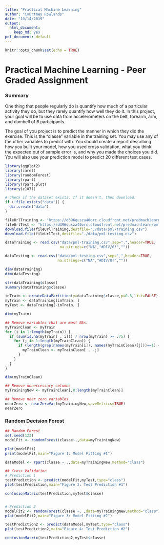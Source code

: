 ---
title: "Practical Machine Learning"
author: "Courtney Rowlands"
date: "10/14/2019"
output: 
  html_document:
    keep_md: yes
pdf_document: default
---

<!-- rmarkdown v1 -->

```{r setup, include=FALSE}
knitr::opts_chunk$set(echo = TRUE)
```

# Practical Machine Learning - Peer Graded Assignment

### Summary
One thing that people regularly do is quantify how much of a particular activity they do, but they rarely quantify how well they do it. In this project, your goal will be to use data from accelerometers on the belt, forearm, arm, and dumbell of 6 participants.

The goal of you project is to predict the manner in which they did the exercise. This is the "classe" variable in the training set. You may use any of the other variables to predict with. You should create a report describing how you built your model, how you used cross validation, what you think the expected out of sample error is, and why you made the choices you did. You will also use your prediction model to predict 20 different test cases.

```{r libraries,echo=FALSE}
library(ggplot2)
library(caret)
library(randomForest)
library(rpart)
library(rpart.plot)
library(e1071)
```

```{r download,echo=FALSE}
# Check if the dataset exists. If it doesn't, then download.
if (!file.exists("data")) {
  dir.create("data")
}

fileUrlTraining <- "https://d396qusza40orc.cloudfront.net/predmachlearn/pml-training.csv" ##trainingdata
fileUrlTest <- "https://d396qusza40orc.cloudfront.net/predmachlearn/pml-testing.csv" ##testdata
download.file(fileUrlTraining,destfile="./data/pml-training.csv")
download.file(fileUrlTest,destfile="./data/pml-testing.csv")

dataTraining <- read.csv("data/pml-training.csv",sep=",",header=TRUE,
                         na.strings=c("NA","#DIV/0!",""))

dataTesting <- read.csv("data/pml-testing.csv",sep=",",header=TRUE,
                        na.strings=c("NA","#DIV/0!",""))

```
 
```{r dataAnalysis,echo=FALSE}
dim(dataTraining)
dim(dataTesting)

str(dataTraining$classe)
summary(dataTraining$classe)

```
```{r preprocessing}
inTrain <- createDataPartition(y=dataTraining$classe,p=0.6,list=FALSE)
myTrain <- dataTraining[inTrain, ]
myTest <- dataTraining[-inTrain, ]

dim(myTrain)

## Remove variables that are most NAs.
myTrainClean <- myTrain
for (i in 1:length(myTrain)) {
  if (sum(is.na(myTrain[ , i])) / nrow(myTrain) >= .75) {
    for (j in 1:length(myTrainClean)) {
      if (length(grep(names(myTrain[i]), names(myTrainClean)[j]))==1) {
        myTrainClean <- myTrainClean[ , -j]
      }
    }
  }
}

dim(myTrainClean)

## Remove unneccessary columns
myTrainingNew <- myTrainClean[,8:length(myTrainClean)]

## Remove near zero variables
nearZero <- nearZeroVar(myTrainingNew,saveMetrics=TRUE)
nearZero
```
### Random Decision Forest
```{r randomForest}

## Random Forest
set.seed(123)
modelFit <- randomForest(classe~.,data=myTrainingNew)

plot(modelFit)
print(modelFit,main="Figure 1: Model Fitting #1")
```
```{r dataVisualization}
dataModel <- rpart(classe ~ .,data=myTrainingNew,method="class")

## Cross Validation
# Prediction 1
testPrediction <- predict(modelFit,myTest,type="class")
plot(testPrediction,main="Figure 2: Test Prediction #1")

confusionMatrix(testPrediction,myTest$classe)


# Prediction 2
modelFit2 <- randomForest(classe ~. ,data=myTrainingNew,method="class")
plot(modelFit2,main="Figure 3: Model Fitting #2")

testPrediction2 <- predict(dataModel,myTest,type="class")
plot(testPrediction2,main="Figure 4: Test Prediction #2")

confusionMatrix(testPrediction2,myTest$classe)

```